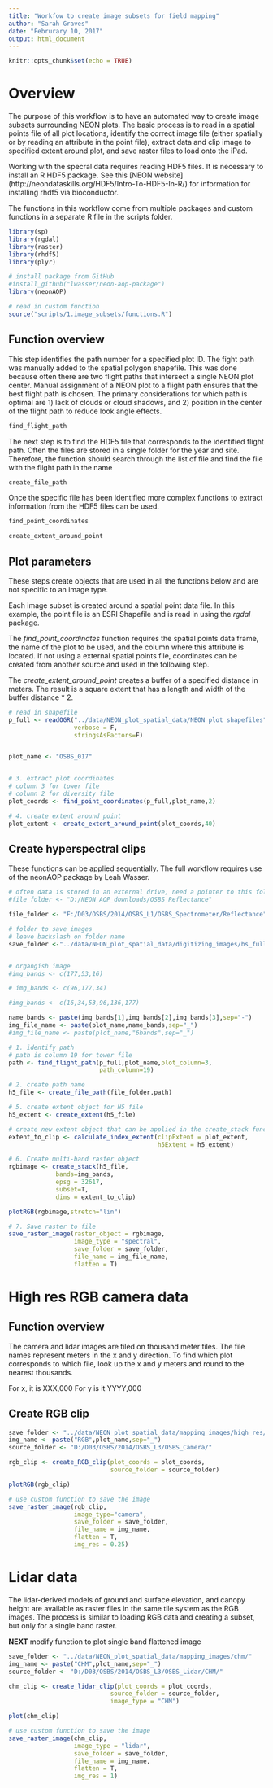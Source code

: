 ```yaml
---
title: "Workfow to create image subsets for field mapping"
author: "Sarah Graves"
date: "Februrary 10, 2017"
output: html_document
---
```


```r
knitr::opts_chunk$set(echo = TRUE)
```

# Overview

The purpose of this workflow is to have an automated way to create image subsets surrounding NEON plots. The basic process is to read in a spatial points file of all plot locations, identify the correct image file (either spatially or by reading an attribute in the point file), extract data and clip image to specified extent around plot, and save raster files to load onto the iPad.

Working with the specral data requires reading HDF5 files. It is necessary to install an R HDF5 package. See this [NEON website] (http://neondataskills.org/HDF5/Intro-To-HDF5-In-R/) for information for installing rhdf5 via bioconductor.

The functions in this workflow come from multiple packages and custom functions in a separate R file in the scripts folder.

```r

library(sp)
library(rgdal)
library(raster)
library(rhdf5)
library(plyr)

# install package from GitHub
#install_github("lwasser/neon-aop-package")
library(neonAOP)

# read in custom function
source("scripts/1.image_subsets/functions.R")

```


## Function overview

This step identifies the path number for a specified plot ID. The fight path was manually added to the spatial polygon shapefile. This was done because often there are two flight paths that intersect a single NEON plot center. Manual assignment of a NEON plot to a flight path ensures that the best flight path is chosen. The primary considerations for which path is optimal are 1) lack of clouds or cloud shadows, and 2) position in the center of the flight path to reduce look angle effects.

```r

find_flight_path

```

The next step is to find the HDF5 file that corresponds to the identified flight path. Often the files are stored in a single folder for the year and site. Therefore, the function should search through the list of file and find the file with the flight path in the name

```r

create_file_path


```

Once the specific file has been identified more complex functions to extract information from the HDF5 files can be used.

```r

find_point_coordinates

create_extent_around_point

```

## Plot parameters

These steps create objects that are used in all the functions below and are not specific to an image type. 

Each image subset is created around a spatial point data file. In this example, the point file is an ESRI Shapefile and is read in using the *rgdal* package.

The *find_point_coordinates* function requires the spatial points data frame, the name of the plot to be used, and the column where this attribute is located. If not using a external spatial points file, coordinates can be created from another source and used in the following step.

The *create_extent_around_point* creates a buffer of a specified distance in meters. The result is a square extent that has a length and width of the buffer distance * 2.


```r

# read in shapefile
p_full <- readOGR("../data/NEON_plot_spatial_data/NEON plot shapefiles","OSBS_diversity_plot_centroids",
                  verbose = F,
                  stringsAsFactors=F)


plot_name <- "OSBS_017"


# 3. extract plot coordinates
# column 3 for tower file
# column 2 for diversity file
plot_coords <- find_point_coordinates(p_full,plot_name,2)

# 4. create extent around point
plot_extent <- create_extent_around_point(plot_coords,40)


```


## Create hyperspectral clips

These functions can be applied sequentially. The full workflow requires use of the neonAOP package by Leah Wasser.


```r

# often data is stored in an external drive, need a pointer to this folder
#file_folder <- "D:/NEON_AOP_downloads/OSBS_Reflectance"

file_folder <- "F:/D03/OSBS/2014/OSBS_L1/OSBS_Spectrometer/Reflectance"

# folder to save images
# leave backslash on folder name
save_folder <-"../data/NEON_plot_spatial_data/digitizing_images/hs_fullBands"


# organgish image
#img_bands <- c(177,53,16)

# img_bands <- c(96,177,34)

#img_bands <- c(16,34,53,96,136,177)

name_bands <- paste(img_bands[1],img_bands[2],img_bands[3],sep="-")
img_file_name <- paste(plot_name,name_bands,sep="_")
#img_file_name <- paste(plot_name,"6bands",sep="_")

# 1. identify path
# path is column 19 for tower file
path <- find_flight_path(p_full,plot_name,plot_column=3,
                         path_column=19)

# 2. create path name
h5_file <- create_file_path(file_folder,path)

# 5. create extent object for H5 file
h5_extent <- create_extent(h5_file)

# create new extent object that can be applied in the create_stack function
extent_to_clip <- calculate_index_extent(clipExtent = plot_extent,
                                         h5Extent = h5_extent)

# 6. Create multi-band raster object
rgbimage <- create_stack(h5_file, 
             bands=img_bands,
             epsg = 32617,
             subset=T,
             dims = extent_to_clip)

plotRGB(rgbimage,stretch="lin")

# 7. Save raster to file
save_raster_image(raster_object = rgbimage,
                  image_type = "spectral",
                  save_folder = save_folder,
                  file_name = img_file_name, 
                  flatten = T)

```

# High res RGB camera data

## Function overview

The camera and lidar images are tiled on thousand meter tiles. The file names represent meters in the x and y direction.
To find which plot corresponds to which file, look up the x and y meters and round to the nearest thousands.

For x, it is XXX,000
For y is it YYYY,000


## Create RGB clip

```r

save_folder <- "../data/NEON_plot_spatial_data/mapping_images/high_res/"
img_name <- paste("RGB",plot_name,sep="_")
source_folder <- "D:/D03/OSBS/2014/OSBS_L3/OSBS_Camera/"

rgb_clip <- create_RGB_clip(plot_coords = plot_coords,
                            source_folder = source_folder)

plotRGB(rgb_clip)

# use custom function to save the image
save_raster_image(rgb_clip,
                  image_type="camera",
                  save_folder = save_folder,
                  file_name = img_name,
                  flatten = T,
                  img_res = 0.25)

```


# Lidar data

The lidar-derived models of ground and surface elevation, and canopy height are available as raster files in the same tile system as the RGB images. The process is similar to loading RGB data and creating a subset, but only for a single band raster.

**NEXT** modify function to plot single band flattened image

```r

save_folder <- "../data/NEON_plot_spatial_data/mapping_images/chm/"
img_name <- paste("CHM",plot_name,sep="_")
source_folder <- "D:/D03/OSBS/2014/OSBS_L3/OSBS_Lidar/CHM/"

chm_clip <- create_lidar_clip(plot_coords = plot_coords,
                            source_folder = source_folder,
                            image_type = "CHM")

plot(chm_clip)

# use custom function to save the image
save_raster_image(chm_clip,
                  image_type = "lidar",
                  save_folder = save_folder,
                  file_name = img_name,
                  flatten = T,
                  img_res = 1)

```



